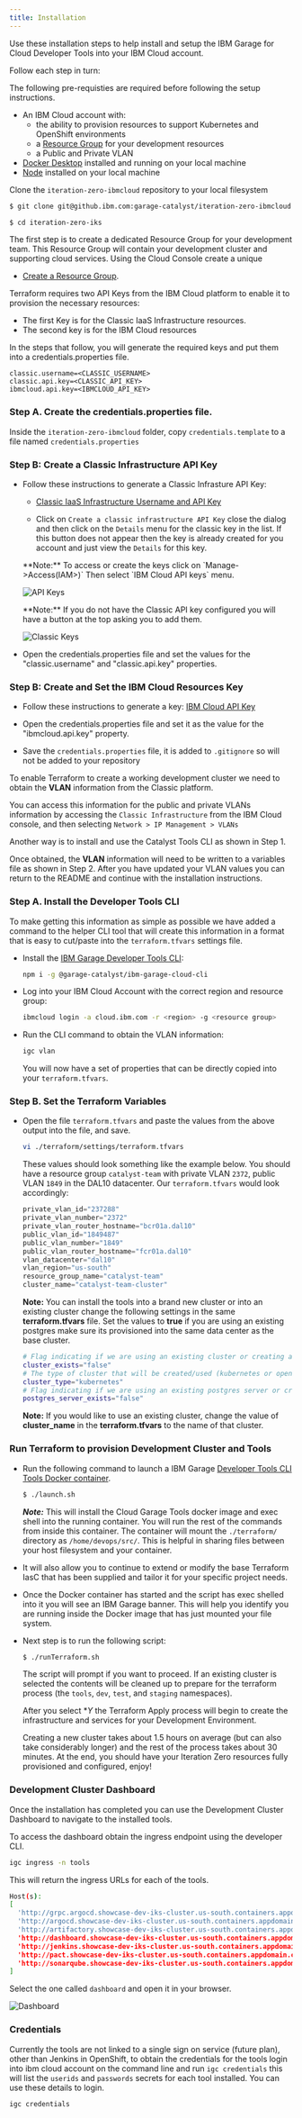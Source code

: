 ```yaml
---
title: Installation
---
```


<PageDescription>

Use these installation steps to help install and setup the IBM Garage for Cloud Developer Tools into your IBM Cloud account.

</PageDescription>


Follow each step in turn:

<Tabs>

<Tab label="Pre-requisites">

The following pre-requisties are required before following the setup instructions.

- An IBM Cloud account with:
    - the ability to provision resources to support Kubernetes and OpenShift environments
    - a [Resource Group](https://cloud.ibm.com/account/resource-groups) for your development resources
    - a Public and Private VLAN
- [Docker Desktop](https://www.docker.com/products/docker-desktop) installed and running on your local machine
- [Node](https://nodejs.org/en/) installed on your local machine

</Tab>
<Tab label="Step 1 : Clone">

Clone the `iteration-zero-ibmcloud` repository to your local filesystem

```bash
$ git clone git@github.ibm.com:garage-catalyst/iteration-zero-ibmcloud.git

$ cd iteration-zero-iks
```
</Tab>

<Tab label="Step 2 : Resource Group">

The first step is to create a dedicated Resource Group for your development team. This Resource Group will contain your
development cluster and supporting cloud services. Using the Cloud Console create a unique
- [Create a Resource Group](https://cloud.ibm.com/account/resource-groups).

</Tab>

<Tab label="Step 3 : Properties">

Terraform requires two API Keys from the IBM Cloud platform to enable it to provision the necessary resources:
- The first Key is for the Classic IaaS Infrastructure resources.
- The second key is for the IBM Cloud resources

In the steps that follow, you will generate the required keys and put them into a credentials.properties file.

```properties
classic.username=<CLASSIC_USERNAME>
classic.api.key=<CLASSIC_API_KEY>
ibmcloud.api.key=<IBMCLOUD_API_KEY>
```

### Step A. Create the credentials.properties file.
Inside the `iteration-zero-ibmcloud` folder, copy `credentials.template` to a file named `credentials.properties`

### Step B: Create a Classic Infrastructure API Key
- Follow these instructions to generate a Classic Infrasture API Key:
    - [Classic IaaS Infrastructure Username and API Key](https://cloud.ibm.com/docs/iam?topic=iam-classic_keys#classic_keys "Managing classic infrastructure API keys")

    - Click on `Create a classic infrastructure API Key` close the dialog and then click on the `Details` menu for the classic key in the list. If this button does not appear then the key is already created for you account and just view the `Details` for this key.

    <InlineNotification>
    **Note:** To access or create the keys click on `Manage->Access(IAM>)`  Then select `IBM Cloud API keys` menu.
    </InlineNotification>

    ![API Keys](apikeys.png)

    <InlineNotification>
    **Note:** If you do not have the Classic API key configured you will have a button at the top asking you to add them.
    </InlineNotification>

    ![Classic Keys](classickeys.png)

- Open the credentials.properties file and set the values for the "classic.username" and "classic.api.key" properties.


### Step B: Create and Set the IBM Cloud Resources Key

- Follow these instructions to generate a key:
[IBM Cloud API Key](https://cloud.ibm.com/docs/iam?topic=iam-userapikey#creating-an-api-key "Creating an API key")

- Open the credentials.properties file and set it as the value for the "ibmcloud.api.key" property.

- Save the `credentials.properties` file, it is added to `.gitignore` so will not be added to your repository

</Tab>

<Tab label="Step 4 : VLAN">

To enable Terraform to create a working development cluster we need to obtain the **VLAN** information from the Classic platform.

You can access this information for the public and private VLANs information by accessing the `Classic Infrastructure` from the IBM Cloud console, and then selecting `Network > IP Management > VLANs`

Another way is to install and use the Catalyst Tools CLI as shown in Step 1.

Once obtained, the **VLAN** information will need to be written to a variables file as shown in Step 2.  After you have updated your VLAN values you can return to the README and continue with the installation instructions.

### Step A. Install the Developer Tools CLI
To make getting this information as simple as possible we have added a command to the helper CLI tool that will create this information in a format that is easy to cut/paste into the `terraform.tfvars` settings file.

- Install the [IBM Garage Developer Tools CLI](https://github.ibm.com/garage-catalyst/ibmcloud-garage-cli):
    ```bash
    npm i -g @garage-catalyst/ibm-garage-cloud-cli
    ````
- Log into your IBM Cloud Account with the correct region and resource group:
    ```bash
    ibmcloud login -a cloud.ibm.com -r <region> -g <resource group>
    ```
- Run the CLI command to obtain the VLAN information:
    ```bash
    igc vlan
    ```
    You will now have a set of properties that can be directly copied into your `terraform.tfvars`.

### Step B. Set the Terraform Variables
- Open the file `terraform.tfvars` and paste the values from the above output into the file, and save.
    ```bash
    vi ./terraform/settings/terraform.tfvars
    ```
    These values should look something like the example below. You should have a resource group `catalyst-team` with private VLAN `2372`, public VLAN `1849` in the DAL10 datacenter. Our `terraform.tfvars` would look accordingly:
    ```terraform
    private_vlan_id="237288"
    private_vlan_number="2372"
    private_vlan_router_hostname="bcr01a.dal10"
    public_vlan_id="1849487"
    public_vlan_number="1849"
    public_vlan_router_hostname="fcr01a.dal10"
    vlan_datacenter="dal10"
    vlan_region="us-south"
    resource_group_name="catalyst-team"
    cluster_name="catalyst-team-cluster"
    ```

    <InlineNotification>

    **Note:** You can install the tools into a brand new cluster or into an existing cluster change the following settings in the same **terraform.tfvars** file. Set the values to **true** if you are using an existing postgres make sure its provisioned into the same data center as the base cluster.

    </InlineNotification>

    ```bash
    # Flag indicating if we are using an existing cluster or creating a new one
    cluster_exists="false"
    # The type of cluster that will be created/used (kubernetes or openshift)
    cluster_type="kubernetes"
    # Flag indicating if we are using an existing postgres server or creating a new one
    postgres_server_exists="false"
    ```

    <InlineNotification>

    **Note:** If you would like to use an existing cluster, change the value of **cluster_name** in the **terraform.tfvars** to the name of that cluster.

    </InlineNotification>

</Tab>

<Tab label="Step 5 : Terraform">

### Run Terraform to provision Development Cluster and Tools

- Run the following command to launch a IBM Garage [Developer Tools CLI Tools Docker container](https://github.ibm.com/garage-catalyst/client-tools-image).

    ```bash
    $ ./launch.sh
    ```

    <InlineNotification>

    ***Note:*** This will install the Cloud Garage Tools docker image and exec shell into the running container. You will run the rest of the commands from inside this container. The container will mount the `./terraform/` directory as `/home/devops/src/`. This is helpful in sharing files between your host filesystem and your container.

    </InlineNotification>


- It will also allow you to continue to extend or modify the base Terraform IasC that has been supplied and tailor it for your specific project needs.

- Once the Docker container has started and the script has exec shelled into it you will see an IBM Garage banner. This will help you
identify you are running inside the Docker image that has just mounted your file system.

- Next step is to run the following script:

    ```bash
    $ ./runTerraform.sh
    ```

    The script will prompt if you want to proceed. If an existing cluster is selected the contents will be cleaned up to prepare for the terraform process (the `tools`, `dev`, `test`, and `staging` namespaces).

    After you select **Y* the Terraform Apply process will begin to create the infrastructure and services for your Development Environment.

    Creating a new cluster takes about 1.5 hours on average (but can also take considerably longer) and the rest of the process takes about 30 minutes. At the end, you should have your Iteration Zero resources fully provisioned and configured, enjoy!

</Tab>

</Tabs>


### Development Cluster Dashboard

Once the installation has completed you can use the Development Cluster Dashboard to navigate to the installed tools.


To access the dashboard obtain the ingress endpoint using the developer CLI.


```bash
igc ingress -n tools
```

This will return the ingress URLs for each of the tools.

```bash
Host(s):
[
  'http://grpc.argocd.showcase-dev-iks-cluster.us-south.containers.appdomain.cloud',
  'http://argocd.showcase-dev-iks-cluster.us-south.containers.appdomain.cloud',
  'http://artifactory.showcase-dev-iks-cluster.us-south.containers.appdomain.cloud',
  'http://dashboard.showcase-dev-iks-cluster.us-south.containers.appdomain.cloud',
  'http://jenkins.showcase-dev-iks-cluster.us-south.containers.appdomain.cloud',
  'http://pact.showcase-dev-iks-cluster.us-south.containers.appdomain.cloud',
  'http://sonarqube.showcase-dev-iks-cluster.us-south.containers.appdomain.cloud'
]
```

Select the one called `dashboard` and open it in your browser.

![Dashboard](devcluster.png)

### Credentials

Currently the tools are not linked to a single sign on service (future plan), other than Jenkins in OpenShift, to obtain the credentials for the tools login into ibm cloud account on the command line and run `igc credentials` this will list the `userids` and `passwords` secrets for each tool installed.
You can use these details to login.

```bash
igc credentials
```
